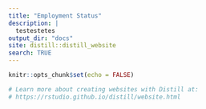 ```yaml
---
title: "Employment Status"
description: |
  testestetes
output_dir: "docs"
site: distill::distill_website
search: TRUE
---
```


```r
knitr::opts_chunk$set(echo = FALSE)

# Learn more about creating websites with Distill at:
# https://rstudio.github.io/distill/website.html

```

